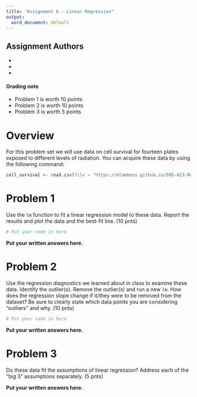 ```yaml
---
title: "Assignment 6 - Linear Regression"
output:
  word_document: default
---
```


## Assignment Authors

<!--- 
Write your name below next to the * sign.
--->

* 
* 
* 

#### Grading note

* Problem 1 is worth 10 points
* Problem 2 is worth 10 points
* Problem 3 is worth 5 points

# Overview

For this problem set we will use data on cell survival for fourteen plates exposed to different levels of radiation.
You can acquire these data by using the following command:

```r
cell_survival <- read.csv(file = "https://mlammens.github.io/ENS-623-Research-Stats/data/cell_survival.csv")
```

# Problem 1

Use the `lm` function to fit a linear regression model to these data. 
Report the results and plot the data and the best-fit line. (10 pnts)

```r
# Put your code in here
```


**Put your written answers here.**


# Problem 2

Use the regression diagnostics we learned about in class to examine these data.
Identify the outlier(s). 
Remove the outlier(s) and run a new `lm`. 
How does the regression slope change if it/they were to be removed from the dataset? 
Be sure to clearly state which data points you are considering "outliers" and why. (10 pnts)

```r
# Put your code in here
```


**Put your written answers here.**



# Problem 3

Do these data fit the assumptions of linear regression?
Address each of the "big 3" assumptions separately. (5 pnts)

**Put your written answers here.**